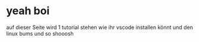 

# yeah boi

auf dieser Seite wird 1 tutorial stehen wie ihr vscode installen könnt und den linux bums und so shooosh
